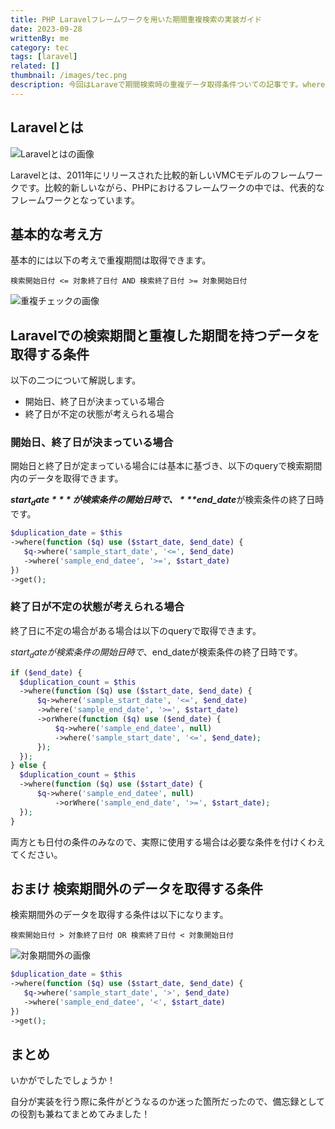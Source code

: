 ```yaml
---
title: PHP Laravelフレームワークを用いた期間重複検索の実装ガイド
date: 2023-09-28
writtenBy: me
category: tec
tags: [laravel]
related: []
thumbnail: /images/tec.png
description: 今回はLaraveで期間検索時の重複データ取得条件ついての記事です。whereを使用して期間重複データの取得条件や逆に期間外のデータ取得条件に付いて解説しています。初心者の方でも分かりやすいように書いているのでぜひ見ていってください！
---
```


## Laravelとは

![Laravelとはの画像](image1.png)

Laravelとは、2011年にリリースされた比較的新しいVMCモデルのフレームワークです。比較的新しいながら、PHPにおけるフレームワークの中では、代表的なフレームワークとなっています。

## 基本的な考え方
基本的には以下の考えで重複期間は取得できます。

`検索開始日付 <= 対象終了日付 AND 検索終了日付 >= 対象開始日付`

![重複チェックの画像](image2.png)

## Laravelでの検索期間と重複した期間を持つデータを取得する条件
以下の二つについて解説します。

- 開始日、終了日が決まっている場合
- 終了日が不定の状態が考えられる場合

### 開始日、終了日が決まっている場合
開始日と終了日が定まっている場合には基本に基づき、以下のqueryで検索期間内のデータを取得できます。

***$start_date***が検索条件の開始日時で、***$end_date***が検索条件の終了日時です。

```php
$duplication_date = $this
->where(function ($q) use ($start_date, $end_date) {
   $q->where('sample_start_date', '<=', $end_date)
   ->where('sample_end_datee', '>=', $start_date)
})
->get();
```

### 終了日が不定の状態が考えられる場合
終了日に不定の場合がある場合は以下のqueryで取得できます。

$start_dateが検索条件の開始日時で、$end_dateが検索条件の終了日時です。

```php
if ($end_date) {
  $duplication_count = $this
  ->where(function ($q) use ($start_date, $end_date) {
      $q->where('sample_start_date', '<=', $end_date)
      ->where('sample_end_date', '>=', $start_date)
      ->orWhere(function ($q) use ($end_date) {
          $q->where('sample_end_datee', null)
          ->where('sample_start_date', '<=', $end_date);
      });
  });
} else {
  $duplication_count = $this
  ->where(function ($q) use ($start_date) {
      $q->where('sample_end_datee', null)
          ->orWhere('sample_end_date', '>=', $start_date);
  });
}
```

両方とも日付の条件のみなので、実際に使用する場合は必要な条件を付けくわえてください。

## おまけ 検索期間外のデータを取得する条件
検索期間外のデータを取得する条件は以下になります。

`検索開始日付 > 対象終了日付 OR 検索終了日付 < 対象開始日付`

![対象期間外の画像](image3.png)

```php
$duplication_date = $this
->where(function ($q) use ($start_date, $end_date) {
   $q->where('sample_start_date', '>', $end_date)
   ->where('sample_end_datee', '<', $start_date)
})
->get();
```

## まとめ

いかがでしたでしょうか！

自分が実装を行う際に条件がどうなるのか迷った箇所だったので、備忘録としての役割も兼ねてまとめてみました！
